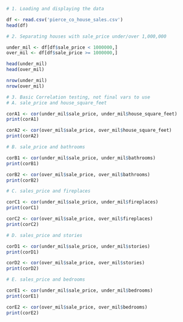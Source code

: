 
```R
# 1. Loading and displaying the data

df <- read.csv('pierce_co_house_sales.csv')
head(df)

```
```R
# 2. Separating houses with sale_price under/over 1,000,000

under_mil <- df[df$sale_price < 1000000,]
over_mil <- df[df$sale_price >= 1000000,]

head(under_mil)
head(over_mil)

```

```R

nrow(under_mil)
nrow(over_mil)

```

```R
# 3. Basic Correlation testing, not final vars to use
# A. sale_price and house_square_feet

corA1 <- cor(under_mil$sale_price, under_mil$house_square_feet)
print(corA1)

corA2 <- cor(over_mil$sale_price, over_mil$house_square_feet)
print(corA2)

```

```R
# B. sale_price and bathrooms

corB1 <- cor(under_mil$sale_price, under_mil$bathrooms)
print(corB1)

corB2 <- cor(over_mil$sale_price, over_mil$bathrooms)
print(corB2)

```

```R
# C. sales_price and fireplaces

corC1 <- cor(under_mil$sale_price, under_mil$fireplaces)
print(corC1)

corC2 <- cor(over_mil$sale_price, over_mil$fireplaces)
print(corC2)

```

```R
# D. sales_price and stories

corD1 <- cor(under_mil$sale_price, under_mil$stories)
print(corD1)

corD2 <- cor(over_mil$sale_price, over_mil$stories)
print(corD2)

```

```R
# E. sales_price and bedrooms

corE1 <- cor(under_mil$sale_price, under_mil$bedrooms)
print(corE1)

corE2 <- cor(over_mil$sale_price, over_mil$bedrooms)
print(corE2)

```

